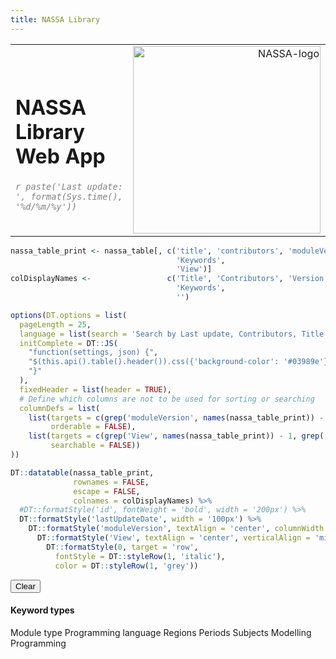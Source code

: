 ```yaml
---
title: NASSA Library
---
```


<table class='pageHeader'>
  <tr>
    <td>
      <h1 class='pageTitle'>NASSA Library Web App</h1>
      <i style="text-align:right; color:grey;">`r paste('Last update: ', format(Sys.time(), '%d/%m/%y'))`</i>
    </td>
    <td style='text-align:right;'>
      <img src='images/NASSA-logo.png' width='300px' alt='NASSA-logo'>
    </td>
  </tr>
</table>

<div id="nassa_table_container">
```r
nassa_table_print <- nassa_table[, c('title', 'contributors', 'moduleVersion', 'lastUpdateDate', 
                                     'Keywords', 
                                     'View')]
colDisplayNames <-                 c('Title', 'Contributors', 'Version', 'Last update', 
                                     'Keywords', 
                                     '')

options(DT.options = list(
  pageLength = 25, 
  language = list(search = 'Search by Last update, Contributors, Title or keyword:'), 
  initComplete = DT::JS(
    "function(settings, json) {",
    "$(this.api().table().header()).css({'background-color': '#03989e'});",
    "}"
  ),
  fixedHeader = list(header = TRUE),
  # Define which columns are not to be used for sorting or searching
  columnDefs = list(
    list(targets = c(grep('moduleVersion', names(nassa_table_print)) - 1, grep('moduleVersion', names(nassa_table_print)) - 1), 
         orderable = FALSE), 
    list(targets = c(grep('View', names(nassa_table_print)) - 1, grep('View', names(nassa_table_print)) - 1), 
         searchable = FALSE))
))

DT::datatable(nassa_table_print, 
              rownames = FALSE,
              escape = FALSE,
              colnames = colDisplayNames) %>% 
  #DT::formatStyle('id', fontWeight = 'bold', width = '200px') %>% 
  DT::formatStyle('lastUpdateDate', width = '100px') %>% 
    DT::formatStyle('moduleVersion', textAlign = 'center', columnWidth = '50px') %>% 
      DT::formatStyle('View', textAlign = 'center', verticalAlign = 'middle', columnWidth = '50px', fontSize = '200%') %>% 
        DT::formatStyle(0, target = 'row', 
          fontStyle = DT::styleRow(1, 'italic'), 
          color = DT::styleRow(1, 'grey'))
```
</div>

<div id="customsidebar">
  <button id="resetFilter">Clear</button>
  <br>
  <h4>Keyword types</h4>
  <p>
    <span class="badge" id="badgeModuleType">Module type</span>
    <span class="badge" id="badgeLanguage">Programming language</span>
    <span class="badge" id="badgeRegions">Regions</span>
    <span class="badge" id="badgePeriods">Periods</span>
    <span class="badge" id="badgeSubjects">Subjects</span>
    <span class="badge" id="badgeModelling">Modelling</span>
    <span class="badge" id="badgeProgramming">Programming</span>
  </p>
</div>

<script src='js/selectKeyword.js'></script>


